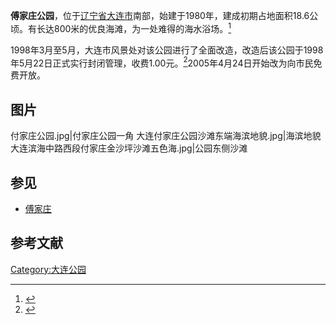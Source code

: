 {{expand|time=2014-04-12T16:08:15+00:00}}
'''傅家庄公园'''，位于[[辽宁省|辽宁省]][[大连市|大连市]]南部，始建于1980年，建成初期占地面积18.6公顷。有长达800米的优良海滩，为一处难得的海水浴场。<ref>{{cite isbn|7805555621}}</ref>

1998年3月至5月，大连市风景处对该公园进行了全面改造，改造后该公园于1998年5月22日正式实行封闭管理，收费1.00元。<ref>{{cite book|author=《大连市爱国卫生运动志》编委会|title=大连市爱国卫生运动志|year=2001|pages=85|url=http://d.g.wanfangdata.com.cn/LocalChronicleItem_6357681.aspx|accessdate=2014-03-30|archivedate=2014-03-30|archiveurl=https://web.archive.org/web/20140330214849/http://d.g.wanfangdata.com.cn/LocalChronicleItem_6357681.aspx|deadurl=no}}</ref>2005年4月24日开始改为向市民免费开放。

==图片==
<gallery mode=packed>
付家庄公园.jpg|付家庄公园一角
大连付家庄公园沙滩东端海滨地貌.jpg|海滨地貌
大连滨海中路西段付家庄金沙坪沙滩五色海.jpg|公园东侧沙滩
</gallery>

==参见==
* [[傅家庄|傅家庄]]

==参考文献==
{{reflist}}

{{Dalian-stub}}
[[Category:大连公园|Category:大连公园]]